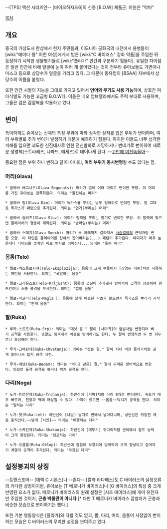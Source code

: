 --[TPS] 액션 시리즈인-- [바이오하자드6]의 신종 [B.O.W] 제품군. 어원은 "악마"

[[목차]]

== 개요 ==
중국의 가상도시 란샹에서 현지 주민들과, 이도니아 공화국의 내전에서 용병들이 [wiki:"에이다 웡" 어떤 여성]에게서 받은 [wiki:"C 바이러스" 강화 약품]을 주입한 뒤 등장하기 시작한 생물병기들로 [wiki:"플라가" 인간과 구분하기 힘들다]. 유일한 차이점은 일반 인간에 비해 얼굴에 눈이 여러 개 붙어있다는 것이 전부라 쥬아보들도 가면이나 마스크 등으로 상당수가 얼굴을 가리고 있다. 그 때문에 동유럽의 [BSAA] 지부에서 상당수의 이름을 붙였다.

또한 인간 시절의 지능을 그대로 가지고 있어서 '''언어와 무기도 사용 가능'''하며, 상호간 피아식별도 가능한 고급형 B.O.W다. 이들은 네오 엄브렐라에서도 주력 부대로 사용하며, 그들은 검은 감압복을 착용하고 있다.

== 변이 ==
특이하게도 쥬아보는 신체의 특정 부위에 따라 심각한 상처를 입은 부위가 변이하며, 여러 부위별로 추가 변이가 발생하기 때문에 예측하기 힘들다. 하지만 이들도 너무 심각한 피해를 입으면 과도한 신진대사로 인한 전신발화로 사망하거나 번데기로 변이하여 새로운 생명체(스트라레츠, 나파드, 메세츠)로 태어나게 된다. --[[고만해 미친놈들아]]--

중요한 점은 부위 하나 변하고 끝!이 아니라, '''여러 부위가 동시변형'''될 수도 있다는 점.
=== 머리(Glava) ===
 * 글라바-배그나츠(Glava-Begunats): 머리가 벌레 여러 마리로 변이한 모양. 이 머리를 가진 쥬아보는 광폭화된다. 의미는 "돌진하는 머리"

 * 글라바-딤(Glava-Dim): 머리가 독가스를 뿌리는 낭포 덩어리로 변이한 모양. 말 그대로 독가스가 패턴으로 추가된다. 의미는 "연기(뿌리는) 머리"

 * 글라바-슬러즈(Glava-Sluz): 머리가 점액을 뿌리는 장기로 변이한 모양. 이 점액에 맞으면 플레이어의 행동이 제약된다. 의미는 "슬라임(뿌리는) 머리"

 * 글라바-스메치(Glava-Smech): 머리가 목 아래까지 갈라져서 [[사슴벌레]]의 큰턱처럼 변한 모양. 이 타입은 플레이어를 잡아서 집어버리는(...) 패턴이 추가된다. 데미지가 매우 높은데다 타이밍을 놓치면 바로 빈사로 이어진다....의미는 "웃는 머리"

=== 몸통(Telo) ===
 * 텔로-엑스플로지야(Telo-Eksplozija): 몸통이 크게 부풀어서 [감염된 테란]처럼 자폭하는 패턴을 사용한다. 의미는 "폭발하는 몸통"

 * 텔로-크리유스트(Telo-Krljusht): 몸통에 껍질이 추가돼서 방어력이 급격히 상승하여 핸드건이나 소총 공격을 무시한다. 의미는 "껍질 몸통"

 * 텔로-마글라(Telo-Magla ): 몸통에 날개 비슷한 파츠가 붙으면서 독가스를 뿌리기 시작한다. 의미는 "안개 몸통"

=== 팔(Ruka) ===
 * 루카-스르프(Ruka-Srp): 의미는 "대낫 팔." 팔이 [사마귀]의 앞발처럼 변형되어 베기 공격을 사용한다. 총알도 튕겨내서 이걸로 방어하기도 한다. 두 팔이 변형하면 두 번 휘두르니 조심해야 한다. 

 * 루카-크바탄제(Ruka-Khvatanje): 의미는 "잡는 팔." 팔이 지네 버전 플라가처럼 길게 늘어나서 잡기 공격 시전.

 * 루카-베뎀(Ruka-Bedem): 의미는 "벽(과 같은) 팔." 팔이 두꺼운 방어벽으로 변한다. 이걸로 돌격 공격을 하거나 찍기 공격을 한다.

=== 다리(Noga) ===
 * 노가-트르찬제(Ruka-Trchanje): 하반신이 [거미]처럼 다리 8개로 변이한다. 속도가 매우 빠르며, 천장과 벽에 매달릴 수 있다. 가까이 있으면 ~~몸통~~박치기 공격을 한다. 의미는 "일하는 다리"

 * 노가-랫(Ruka-Let): 하반신이 [나방] 날개로 변해서 날아다니며, 상반신은 뒤집힌 채로 움직인다.~~날개 [시인]~~ 의미는 "비행하는 다리"

 * 노가-스카칸제(Ruka-Skakanje): 하반신이 [메뚜기] 뒷다리처럼 변이해서 점프 능력이 크게 향상된다. 의미는 "점프하는 다리"

 * 노가-오클롭(Ruka-Oklop): 하반신에 갑질이 보강되어 방어력이 크게 향상되고 걷어차기 계열의 공격이 추가된다. 의미는 "무장된 다리"

== 설정붕괴의 상징 ==
--트랜스포머-- [데렉 C 시몬스]나 --존다-- [칼라 라다메스]도 C 바이러스의 설정오류의 커다란 상징이지만, 쥬아보는 [T 베로니카 바이러스]나 [G 바이러스]의 특성 중 크게 반영된 요소가 없다. 베로니카 바이러스의 원래 설정은 [시조 바이러스]에 개미 유전자만 주입한 것이지, '''곤충 박물관이 아니다'''.[* 다만 T 베로니카 바이러스 감염자가 곤충과 비슷한 모습으로 변이하기는 했다.]

또한 기본 행동양식은 [플라가]와 다를 것도 없고, 팔, 다리, 머리, 몸통이 사정없이 변이하는 모습은 C 바이러스의 무리한 설정을 보여주고 있다.
